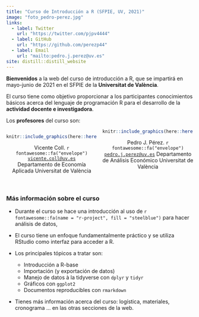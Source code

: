 ```yaml
---
title: "Curso de Introducción a R (SFPIE, UV, 2021)"
image: "foto_pedro-perez.jpg"
links:
  - label: Twitter
    url: "https://twitter.com/pjpv4444"
  - label: GitHub
    url: "https://github.com/perezp44"
  - label: Email
    url: "mailto:pedro.j.perez@uv.es"
site: distill::distill_website
---
```


<style>
.col2 {
    columns: 2 200px;         /* number of columns and width in pixels*/
    -webkit-columns: 2 200px; /* chrome, safari */
    -moz-columns: 2 200px;    /* firefox */
  }
.col3 {
    columns: 3 100px;
    -webkit-columns: 3 100px;
    -moz-columns: 3 100px;
  }  
</style>


**Bienvenidos**  a la web del curso de introducción a R, que se impartirá en mayo-junio de 2021 en el SFPIE de la **Universitat de València**. 

El curso tiene como objetivo proporcionar a los participantes conocimientos básicos acerca del lenguaje de programación R para el desarrollo de la **actividad docente e investigadora**.


Los **profesores** del curso son:


<div class="col2">

```r
knitr::include_graphics(here::here("imagenes", "Vicente_Coll2_a.png") ) 
```
<center>
Vicente Coll. `r fontawesome::fa("envelope")` [`vicente.coll@uv.es`](mailto:vicente.coll@uv.es)  
Departamento de Economía Aplicada
Universitat de València
</center>

```r
knitr::include_graphics(here::here("imagenes", "foto_pjp_redondeada.png") ) 
```

<center>
Pedro J. Pérez. `r fontawesome::fa("envelope")` [`pedro.j.perez@uv.es`](mailto:pedro.j.perez@uv.es)
Departamento de Análisis Económico
Universitat de València
</center>
</div>

<br>

### Más información sobre el curso

- Durante el curso se hace una introducción al uso de `r fontawesome::fa(name = "r-project", fill = "steelblue")` para hacer análisis de datos,

- El curso tiene un enfoque fundamentalmente práctico y se utiliza RStudio como interfaz para acceder a R. 

- Los principales tópicos a tratar son:  

  - Introducción a R-base  
  - Importación (y exportación de datos)  
  - Manejo de datos à la tidyverse con `dplyr` y `tidyr`  
  - Gráficos con `ggplot2`  
  - Documentos reproducibles con `rmarkdown`  


- Tienes más información acerca del curso: logística, materiales, cronograma ... en las otras secciones de la web.
